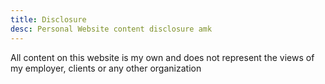 ```yaml
---
title: Disclosure
desc: Personal Website content disclosure amk
---
```


All content on this website is my own and does not represent the views of my employer, clients or any other organization
